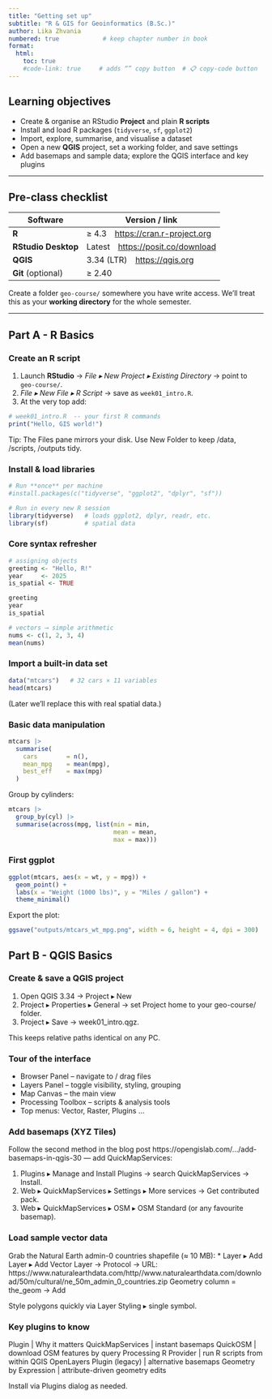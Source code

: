 ```yaml
---
title: "Getting set up"
subtitle: "R & GIS for Geoinformatics (B.Sc.)"
author: Lika Zhvania
numbered: true            # keep chapter number in book
format:
  html:
    toc: true
    #code-link: true     # adds “” copy button  # 📋 copy-code button
---
```


<!-- If you have a banner image, uncomment: -->

<!-- ![](figures/r_qgis_bridge.png){width=200px style="float:right;margin-left:15px"} -->

## Learning objectives

-   Create & organise an RStudio **Project** and plain **R scripts**
-   Install and load R packages (`tidyverse`, `sf`, `ggplot2`)
-   Import, explore, summarise, and visualise a dataset
-   Open a new **QGIS** project, set a working folder, and save settings
-   Add basemaps and sample data; explore the QGIS interface and key plugins

------------------------------------------------------------------------

## Pre-class checklist

| Software            | Version / link                     |
|---------------------|------------------------------------|
| **R**               | ≥ 4.3 <https://cran.r-project.org> |
| **RStudio Desktop** | Latest <https://posit.co/download> |
| **QGIS**            | 3.34 (LTR) <https://qgis.org>      |
| **Git** (optional)  | ≥ 2.40                             |

Create a folder `geo-course/` somewhere you have write access. We’ll treat this as your **working directory** for the whole semester.

------------------------------------------------------------------------

## Part A - R Basics

### Create an R script

1.  Launch **RStudio** → *File ▸ New Project ▸ Existing Directory* → point to `geo-course/`.
2.  *File ▸ New File ▸ R Script* → save as `week01_intro.R`.
3.  At the very top add:

```r
# week01_intro.R  -- your first R commands
print("Hello, GIS world!")
```

Tip: The Files pane mirrors your disk. Use New Folder to keep /data, /scripts, /outputs tidy.

### Install & load libraries

```r
# Run **once** per machine
#install.packages(c("tidyverse", "ggplot2", "dplyr", "sf"))
```

```r
# Run in every new R session
library(tidyverse)   # loads ggplot2, dplyr, readr, etc.
library(sf)          # spatial data
```

### Core syntax refresher

```r
# assigning objects
greeting <- "Hello, R!"
year     <- 2025
is_spatial <- TRUE
```

```r
greeting
year
is_spatial
```

```r
# vectors ⟶ simple arithmetic
nums <- c(1, 2, 3, 4)
mean(nums)
```

### Import a built-in data set

```r
data("mtcars")   # 32 cars × 11 variables
head(mtcars)
```

(Later we’ll replace this with real spatial data.)

### Basic data manipulation

```r
mtcars |>
  summarise(
    cars        = n(),
    mean_mpg    = mean(mpg),
    best_eff    = max(mpg)
  )
```

Group by cylinders:

```r
mtcars |>
  group_by(cyl) |>
  summarise(across(mpg, list(min = min,
                             mean = mean,
                             max = max)))
```

### First ggplot

```r
ggplot(mtcars, aes(x = wt, y = mpg)) +
  geom_point() +
  labs(x = "Weight (1000 lbs)", y = "Miles / gallon") +
  theme_minimal()
```

Export the plot:

```r
ggsave("outputs/mtcars_wt_mpg.png", width = 6, height = 4, dpi = 300)
```

## Part B - QGIS Basics

### Create & save a QGIS project

1.  Open QGIS 3.34 → Project ▸ New
2.  Project ▸ Properties ▸ General → set Project home to your geo-course/ folder.
3.  Project ▸ Save → week01_intro.qgz.

This keeps relative paths identical on any PC.

### Tour of the interface

-   Browser Panel – navigate to / drag files
-   Layers Panel – toggle visibility, styling, grouping
-   Map Canvas – the main view
-   Processing Toolbox – scripts & analysis tools
-   Top menus: Vector, Raster, Plugins …

### Add basemaps (XYZ Tiles)

Follow the second method in the blog post https://opengislab.com/…/add-basemaps-in-qgis-30 — add QuickMapServices:

1.  Plugins ▸ Manage and Install Plugins → search QuickMapServices → Install.
2.  Web ▸ QuickMapServices ▸ Settings ▸ More services → Get contributed pack.
3.  Web ▸ QuickMapServices ▸ OSM ▸ OSM Standard (or any favourite basemap).

### Load sample vector data

Grab the Natural Earth admin-0 countries shapefile (≈ 10 MB): \* Layer ▸ Add Layer ▸ Add Vector Layer → Protocol → URL: https://www.naturalearthdata.com/http//www.naturalearthdata.com/download/50m/cultural/ne_50m_admin_0_countries.zip Geometry column = the_geom → Add

Style polygons quickly via Layer Styling ▸ single symbol.

### Key plugins to know

Plugin \| Why it matters QuickMapServices \| instant basemaps QuickOSM \| download OSM features by query Processing R Provider \| run R scripts from within QGIS OpenLayers Plugin (legacy) \| alternative basemaps Geometry by Expression \| attribute-driven geometry edits

Install via Plugins dialog as needed.
